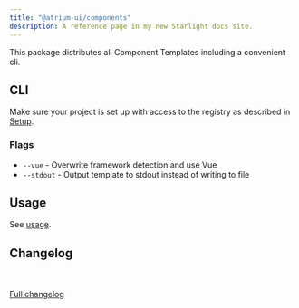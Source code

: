 ```yaml
---
title: "@atrium-ui/components"
description: A reference page in my new Starlight docs site.
---
```



This package distributes all Component Templates including a convenient cli.

<Pills>
  <Vue />
</Pills>

## CLI

Make sure your project is set up with access to the registry as described in [Setup](/atrium/setup).

<Command
  pnpm="pnpm exec @atrium-ui/components"
  npm="npx @atrium-ui/components"
  bun="bun x @atrium-ui/components"
/>

### Flags

- `--vue` - Overwrite framework detection and use Vue
- `--stdout` - Output template to stdout instead of writing to file

## Usage

See [usage](../../usage).

## Changelog

<br/>
<Changelog />
<br/>
<a target="_blank" href={`https://gitlab.s-v.de/svp/atrium/-/blob/main/packages/components/CHANGELOG.md`}>Full changelog</a>
